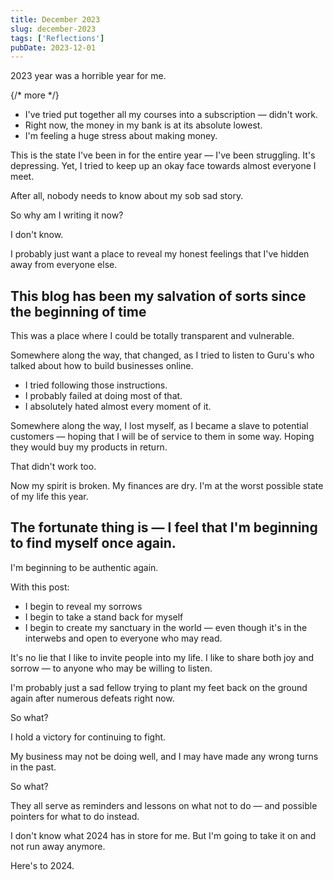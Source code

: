 ```yaml
---
title: December 2023
slug: december-2023
tags: ['Reflections']
pubDate: 2023-12-01
---
```


2023 year was a horrible year for me.

{/* more */}

- I've tried put together all my courses into a subscription — didn't work.
- Right now, the money in my bank is at its absolute lowest.
- I'm feeling a huge stress about making money.

This is the state I've been in for the entire year — I've been struggling. It's depressing. Yet, I tried to keep up an okay face towards almost everyone I meet.

After all, nobody needs to know about my sob sad story.

So why am I writing it now?

I don't know.

I probably just want a place to reveal my honest feelings that I've hidden away from everyone else.

## This blog has been my salvation of sorts since the beginning of time

This was a place where I could be totally transparent and vulnerable.

Somewhere along the way, that changed, as I tried to listen to Guru's who talked about how to build businesses online.

- I tried following those instructions.
- I probably failed at doing most of that.
- I absolutely hated almost every moment of it.

Somewhere along the way, I lost myself, as I became a slave to potential customers — hoping that I will be of service to them in some way. Hoping they would buy my products in return.

That didn't work too.

Now my spirit is broken. My finances are dry. I'm at the worst possible state of my life this year.

## The fortunate thing is — I feel that I'm beginning to find myself once again.

I'm beginning to be authentic again.

With this post:

- I begin to reveal my sorrows
- I begin to take a stand back for myself
- I begin to create my sanctuary in the world — even though it's in the interwebs and open to everyone who may read.

It's no lie that I like to invite people into my life. I like to share both joy and sorrow — to anyone who may be willing to listen.

I'm probably just a sad fellow trying to plant my feet back on the ground again after numerous defeats right now.

So what?

I hold a victory for continuing to fight.

My business may not be doing well, and I may have made any wrong turns in the past.

So what?

They all serve as reminders and lessons on what not to do — and possible pointers for what to do instead.

I don't know what 2024 has in store for me. But I'm going to take it on and not run away anymore.

Here's to 2024.
